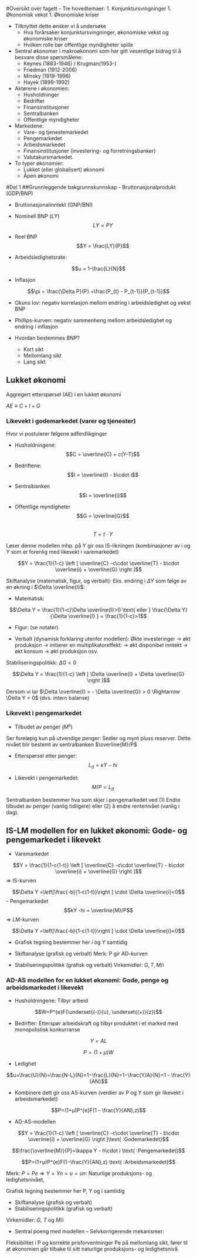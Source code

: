#Oversikt over fagett
- Tre hovedtemaer: 
    1. Konjunktursvingninger
    1. Økonomisk vekst
    1. Økonomiske kriser

- Tilknyttet dette ønsker vi å undersøke
    + Hva forårsaker konjunktursvingninger, økonomiske vekst og økonomiske kriser
    + Hvilken rolle bør offentlige myndigheter spille
    
- Sentral økonomer i makroøkonomi som har gitt vesentlige bidrag til å besvare disse spørsmålene:
    + Keynes (1883-1946) / Krugman(1953-)
    + Friedman (1912-2006)
    + Minsky (1919-1996)
    + Hayek (1899-1992) 
    
- Aktørene i økonomien:
    + Husholdninger 
    + Bedrifter 
    + Finansinstitusjoner 
    + Sentralbanken 
    + Offentlige myndigheter

- Markedene: 
    + Vare- og tjenestemarkedet
    + Pengemarkedet 
    + Arbeidsmarkedet
    + Finansinstitusjoner (investering- og forretningsbanker) 
    + Valutakursmarkedet.

- To typer økonomier:
    + Lukket (eller globalisert) økonomi
    + Åpen økonomi
    
#Del 1
##Grunnleggende bakgrunnskunnskap
- Bruttonasjonalprodukt (GDP/BNP)

- Bruttonasjonalinntekt (GNP/BNI)

- Nominell BNP ($LY$)
$$LY = PY$$
- Reel BNP
$$Y = \frac{LY}{P}$$

- Arbeidsledighetsrate:

$$u = 1-\frac{L}{N}$$

- Inflasjon 

$$\pi = \frac{\Delta P}{P} =\frac{P_{t} - P_{t-1}}{P_{t-1}}$$

- Okuns lov:
negativ korrelasjon mellom endring i arbeidsledighet og vekst BNP 

- Phillips-kurven:
negativ sammenheng mellom arbeidsledighet og endring i inflasjon

- Hvordan bestemmes BNP?
    + Kort sikt
    + Mellomlang sikt
    + Lang sikt

## Lukket økonomi
Aggregert etterspørsel (AE) i en lukket økonomi    

$AE \equiv C + I + G$

### Likevekt i godemarkedet (varer og tjenester)

Hvor vi postulerer følgene adferdlikginger

- Husholdningene:
$$C = \overline{C} + c(Y-T)$$
- Bedriftene:
$$I = \overline{I} - b\cdot i$$

- Sentralbanken
$$i = \overline{i}$$

- Offentlige myndigheter
$$G = \overline{G}$$  
$$T = t\cdot Y$$ 

Løser denne modellen mhp. på Y gir oss IS-likningen (kombinasjoner av i og Y som er forenlig med likevekt i varemarkedet)

$$Y = \frac{1}{1-c}  \left [ \overline{C} -c\cdot \overline{T} - b\cdot \overline{i} + \overline{G}  \right ]$$

Skiftanalyse (matematisk, figur, og verbalt): Eks. endring i $\Delta Y$ som følge av en økning i $\Delta \overline{I}$:

- Matematisk:

$$\Delta Y = \frac{1}{1-c}\Delta  \overline{I}>0 \text{ eller } \frac{\Delta Y}{\Delta  \overline{I} } = \frac{1}{1-c}>1$$

- Figur: (se notater)

- Verbalt  (dynamisk forklaring utenfor modellen):
Økte investeringer $\rightarrow$ økt produksjon $\rightarrow$ initierer en multiplikatoreffekt: $\rightarrow$ økt disponibel inntekt $\rightarrow$ økt konsum $\rightarrow$ økt produksjon osv.

Stabiliseringspolitikk: $\Delta G <0$

$$\Delta Y = \frac{1}{1-c}  \left [ \Delta \overline{I} + \Delta \overline{G} \right ]$$

Dersom vi lar $\Delta \overline{I} = - \Delta \overline{G} > 0 \Rightarrow \Delta Y = 0$ (dvs. intern balanse)

### Likevekt i pengemarkedet 
- Tilbudet av penger ($M^{s}$)

Ser foreløpig kun på utvendige penger: Sedler og mynt pluss reserver. Dette nivået blir bestemt av sentralbanken
$\overline{M}/P$

- Etterspørsel etter penger:
$$L_{d} = \kappa Y -hi$$

- Likevekt i pengemarkedet: 
$$M/P = L_{d}$$  

Sentralbanken bestemmer hva som skjer i pengemarkedet ved
(1) Endre tilbudet av penger (vanlig tidligere) eller (2) å endre rentenivået (vanlig i dag).

## IS-LM modellen for en lukket økonomi: Gode- og pengemarkedet i likevekt

- Varemarkedet

$$Y = \frac{1}{1-c(1-t)}  \left [ \overline{C} -c\cdot \overline{T} - b\cdot \overline{i} + \overline{G}  \right ]$$
$\Rightarrow$ IS-kurven

$$\Delta Y =\left[\frac{-b}{1-c(1-t)}\right ]   \cdot \Delta \overline{i}<0$$
- Pengemarkedet
$$kY -hi = \overline{M}/P$$
$\Rightarrow$ LM-kurven

$$\Delta Y =\left[\frac{-b}{1-c(1-t)}\right ]   \cdot \Delta \overline{i}<0$$

- Grafisk tegning bestemmer her $i$ og $Y$ samtidig

- Skiftanalyse (grafisk og verbalt)
Merk: P gir AD-kurven

- Stabiliseringspolitikk (grafisk og verbalt)
Virkemidler: $G, T, M/i$

### AD-AS modellen for en lukket økonomi: Gode, penge og arbeidsmarkedet i likevekt

- Husholdningene: Tilbyr arbeid

$$W=P^{e}F(\underset{(-)}{u}, \underset{(+)}{z})$$

- Bedrifter: Etterspør arbeidskraft og tilbyr produktet i et marked med monopolistisk konkurranse

$$Y=AL$$

$$P=(1+μ)W$$

- Ledighet

$$u=\frac{U}{N}=\frac{N-L}{N}=1−\frac{L}{N}=1−\frac{Y/A}{N}=1 - \frac{Y}{AN}$$

- Kombinere dett gir oss AS-kurven (verdier av P og Y som gir likevekt i arbeidsmarkedet)

$$P=(1+μ)P^{e}F(1 - \frac{Y}{AN},z)$$

- AD-AS-modellen

$$Y = \frac{1}{1-c}  \left [ \overline{C} -c\cdot \overline{T} - b\cdot \overline{i} + \overline{G}  \right ]\text{ :Godemarkedet}$$ 

$$\frac{\overline{M}}{P}=\kappa Y - h\cdot i  \text{ :Pengemarkedet}$$

$$P=(1+μ)P^{e}F(1−\frac{Y}{AN},z) \text{ :Arbeidsmarkedet}$$ 

Merk: $P=Pe⇒Y=Yn=u=un$: Naturlige produksjons- og ledighetsnivået,

Grafisk tegning bestemmer her P, Y
og i samtidig

- Skiftanalyse (grafisk og verbalt)
- Stabiliseringspolitikk (grafisk og verbalt)

Virkemidler: $G$, $T$ og $M/i$

- Sentral poeng med modellen – Selvkorrigerende mekanismer:

Fleksibilitet i P og korrekte prisforventninger Pe
 på mellomlang sikt, fører til at økonomien går tilbake til sitt naturlige produksjons- og ledighetsnivå.

<!--

### IS-LM modellen for en åpen økonomi: Gode-, penge- og valutakursmarkedet i likevekt

- Tre fundamentale endringer fra en lukket økonomi:

1. Handel med utlandet

1. Internasjonale finansmarkeder

1. Fast eller flytende kurs

$$AE = C+I+G+NX$$

$$ NX=EX−R∗IM    $$

$$ BP = CA + CP + OR=0 $$

CU=Driftsregnskapet: Nettoeksport, Nettofinansinntekter(aksjer og obligasjoner), Nettoverføringer

CA=Kapitalregnskapet: Nettoendringer i fordringer og gjeld ovenfor utlandet

- To stabiliseringsmål:

1. Intern balanse (produksjon lik naturlig produksjonsnivå)

1. Ekstern balanse (rimelig nivå på utenlandsgjelden)

- Handel med utlandet (avhenger blant annet av relative prisnivået mellom innenlandske og utenlandske varer)

Realvalutakursen: $R=\frac{EP}{P}$

- E: Pris (nominell) per enhet av utenlandsk (innenlandsk) valuta E  (1/E)

- Postulerer følgende adferdsligninger for handelsbalansen

$$IM=X(\underset{(-)}{R}, \underset{(+)}{Y}) =  -m_{1}R + x_{2}Y $$
$$EX=X(\underset{(+)}{R}, \underset{(+)}{Y^{*}}) = x_{1}R + x_{2}Y^{*}  $$

Det betyr at

- $$NX = EX - IM = x_{1}R + x_{2}Y^{*} + m_{1}R - x_{2}Y$$

Legger til grunn i dette kurset at $\frac{\Delta NX}{\Delta R}/>0$  (i praksis kan dette ta litt tid)

- internasjonale finansmarkeder (renteparitetsbetingelsen)

$$(1+i_{t+1})=(1+i_{t+1}^{*})\frac{E_{t+1}^{e}}{E_{t}}$$

- Myndighetene kan velge fast eller flytende kurs

Flytende: 

$E=\frac{(1+i)}{(1+i)}E^{e}$ 

Fast (troverdig $⇒E=E_{e}$): 

$i =i^{*}$

- Modellen
1. $$Y = \frac{1}{1-c-R?}  \left [ \overline{C} -c\cdot \overline{T} - b\cdot \overline{i} + \overline{G}  \right ]$$
1. $$\frac{M}{P}=\kappa\cdot Y + h\cdot i$$
1. $$E = \frac{1+i^{*}}{1 + i} \text{ Flytende kursregime}$$
1. $$i = i^{*} \text{ Fastkursregime}$$

- IS-kurven under fast og flytende kurs

Generelt fører lavere rente til høyere produksjon.

Men multiplikatoren blir mindre ved en åpen økonomi, grunnet importlekkasje.

Helningen på kurven er slakere under flytende kurs enn med fast kurs. Det skyldes at lavere rente under flytende kurs fører til en depresiering av den nominelle og realvalutakursen, noe som forbedrer landets konkurranse evne og dermed fører til økt etterspørsel gjennom økt nettoeksport.

- LM modellen stigende under fast og horisontal under fast(?)

- Skiftanalyse (grafisk og verbalt)

Merk: P gir AS-kurven.

- Stabiliseringspolitikk (grafisk og verbalt)

Virkemidler: $G$, $T$ og $M/i$
 (Flytende) og
$G$,$T$ og($E$)
 (Fast kurs)
 

### Mundell-Fleming (IS-LM for en åpne økonomi) modellen 

- AS-kurven samme som under en lukket økonomi.
- AD-kurven er fallende ved at økt priser fører til lavere etterspørsel.
- Sentralt poeng med modellen – Selvkorrigerende mekanismer:

Fleksibilitet i P og korrekte prisforventninger Pe
på sikt, fører til at økonomien på sikt går tilbake til sin naturlige produksjons- og ledighetsnivå.

# Del 2: Økonomisk vekst

## Introduksjon økonomisk vekst

-
YL↑⇒Høyere levestendard ⇒Lykke(?)
- Empiriske observasjoner:

Rike land: Har vokst og BNP per innbygger har konvergert.

Fattige land: Ingen slik klar sammenheng.

- Forklaringer:

Institusjoner, korrupsjon, sterk befolkningsvekst etc.

## Solow model for økonomisk vekst

- Hvordan forstå vekst?  Benytte Solow-modellen som består av tre komponenter:

- (1) Produktfunksjonen

$$Y=F(K,AL) \text{ } F^{'}_{K}>0, F^{''}_{KK}<0, F^{'}_{L}>0, F^{''}_{LL}<0$$

Konstant skalautbytte $\Rightarrow$

$$y=f(k) \text{  } f^{'}_{k}>0, f{''}_{k}>0 \text{ (produktfunksjonen på intensiv form)}$$ 

- (2) Sparing

Lukket økonomi (og uten offentlig sektor)

$$I=S$$

$$I=S=sY \Leftrightarrow \frac{I}{L} = \frac{sY}{L} f(k)$$
 
- (3) Kapitalakkumulasjon

**Enkel utgave (uten teknologisk framgang og befolkningsvekst):**

$$\Delta K=−\delta K+I$$

$$ \frac{\Delta K}{L} = \frac{\delta K}{L} + \frac{}{L}  $$

$$ \Delta k = sf(k)−\delta\cdot k $$

**Vanlig utgave (med teknologisk framgang, $a$, og befolkningsvekst, $n$,)**:

$$ \Delta k = sf(k)− (\delta +n + a)k $$

- Modellens prediksjon (bør også kunne vises grafisk):

Uavhengig av det initiale kapitalnivået, vil økonomien på sikt konvergere mot en steady state:

$$sf(kss)=(δ+n+a)kss$$

$$yss=f(kss)$$

I den enkle versjonen vil veksten i produksjonen (BNP) våre lik null.

I den vanlige versjonen vil veksten i produksjonen (BNP) våre lik befolkningsveksten pluss teknologiveksten.

Dette tilsvarer trendlinjen eller potensielle produksjonen, som vi snakket om i Del 1 av dette kurset

- Skiftanalyse (bør også kunne vises grafisk)

Økt sparing vil gi en ny og høyere steady state.

Befolkningsvekst (fødselsrater + nettoinnvandring)) vil gi en ny og lavere steady state.

# Del 3: Økonomiske kriser

## Tema 1: Penger, kreditt og bankadferd

## Pengens funksjoner

- Penger som gjeld

Utvendige penger (M0(M1)):

Skapt av sentralbanken og består av sedler, mynt pluss forretningsbankenes innskuddskontoer i sentralbanken.

Innvendige penger(M1(M2)-M0(M1)) :

Skapt av bankene ved at de krediterer sine innskuddskontoer.

## Tre arketyper for banksystemets forskjellige utforminger

- System 1: Lånebasert økonomi

Problemer:

Uelastisk kredittilbud.

Kostnader ved å flytte reserver mellom forretningsbankene.

- System 2: Fraksjonsbasert bankvirksomhet uten sentralbank

Problemer:

Åpne for løp på bankene.

Kostnader ved å flytte reserver mellom forretningsbankene.

- System 3: Fraksjonsbasert bankvirksomhet med sentralbank og fiat penger

Problemer:

Systemrisiko.

Vilkårlig omfordeling av formue.

## Banker og systemrisiko

- Bloos rule: Innskuddsgaranti gjør det mer lønnsomt å velge prosjekter med unødvendig

Dersom alle banker går får en slik løsning  Systemrisiko.

- Høyere egenkapitalkrav til bankene vil føre (1)Lavere forventede utbetalinger ved systemrisiko (2) Gradvis substitusjon over fra forretningsmodeller med overdreven risiko.

## Tema 2: Statsgjeld

## Konsolidert budsjettbetingelse for offentlig sektor

Offentlig sektor

$$B_{t}^{f} = (1+i_{t-1})B_{t-1}^{f} + (G_{t} - T_{t}) - SNG_{t}$$

Sentralbanken

$$i_{t-1}B_{t-1}^{m} + \Delta B_{t}^{m} = \Delta M_{t} + SNG_{t}$$

Statsgjeld

$$Bt=Btf−Btm$$

- Ved å kombinere uttrykkene ovenfor, får vi den konsoliderte budsjettbetingelsen for offentlig sektor

$$B_{t} = (1+i)B + (G_{t}-T_{t}) - \Delta M_{t}$$

## Dynamikken i statsgjelden over tid

Ved null inflasjon, $i_{t}=r_{t}$ og $ΔMt=0$ kan uttrykket ovenfor skrives som

$$\frac{B_{t}}{Y_{t}} = \frac{G_{t}-T_{t}}{Y_{t}} + \frac{B_{t-1}}{Y_{t-1}}(1 + r -g)$$


- Grafisk analyse for fire tifeller:

Viktigst:
$(1+r-g)>1$ og (i) $(G_{t}−T_{t})>0$ og (ii) $(G_{t}−T_{t})<0$

Mindre viktig:
$(1+r-g)<1$ (iii) $(G_{t}−T_{t})>0$ og (iv) $(G_{t}−T_{t})<0$

### Mulig tiltak for å forhindre en statsgjeldskrise

- Kutte i primærbudsjettet (øke T eller redusere G)
- Mislighold
- Inflasjon (man må gjøre sentralbanken mindre uavhengig)

## Tema 3: Likviditetsfellen og privat gjeld

### Hva er likviditetsfellen?

- Sitasjon hvor pengepolitikken ikke lengre kan påvirke realøkonomien på en ekspansiv måte: Kortsiktig nominell rente er (nær) lik null.
- Beskrevet først av Keynes i &quot;General Theory&quot; på 1930-tallet. Men blitt aktualisert etter den globale finanskrisen

### Hvordan havner man i en likviditetsfelle?

<!--
-
Case 1: Demografiske endringer (Krugman, 1998) ⇒Δ´C&lt;0
 (eks. spare mere til alderdommen)
 (eks. spare mere til alderdommen)

1−c(1−t)ΔY=1

Likviditetsfelle dersom rentereduksjonen ikke klarer å veie opp for nedgangen i konsumet som er en følge av de demografiske endringene:

ΔC´−b∙Δi0
)&lt;0

1−c(1−t)⇒ΔY=1

-
Case 2: Privat gjeldsreduksjon (Krugman og EggertsSon, 2012)⇒ΔDb&lt;0
 (Minsky moment)
 (Minsky moment)



1−c¯ (1−t)ΔY=1

Likviditetsfelle dersom rentereduksjonen ikke klarer å veie opp for nedgangen i konsumet som er en følge av gjeldsreduksjonen:

 θ∙ΔDb−b¯ ∙Δi0
)&lt;0

1−c¯ (1−t)⇒ΔY=1

-
Likviditetsfelle Y&lt;Yn

T=tY
  går ned. Redusert BNP og redusert skatter 
Bt/Yt
 øker. Gitt at sentralbanken ikke gis muligheten til å øke pengemengden for å kjøpe statsobligasjoner, vil en overgang til en likviditetsfelle lett kunne smitte over i en statsgjeldskrise.
T=tY
  går ned. Redusert BNP og redusert skatter 
Bt/Yt
 øker. Gitt at sentralbanken ikke gis muligheten til å øke pengemengden for å kjøpe statsobligasjoner, vil en overgang til en likviditetsfelle lett kunne smitte over i en statsgjeldskrise.
  går ned. Redusert BNP og redusert skatter Bt/Yt
 øker. Gitt at sentralbanken ikke gis muligheten til å øke pengemengden for å kjøpe statsobligasjoner, vil en overgang til en likviditetsfelle lett kunne smitte over i en statsgjeldskrise.
 øker. Gitt at sentralbanken ikke gis muligheten til å øke pengemengden for å kjøpe statsobligasjoner, vil en overgang til en likviditetsfelle lett kunne smitte over i en statsgjeldskrise.

## Hvordan komme ut av en likviditetsfelle?

- Den lukkede økonomi modellen forteller oss at finanspolitikken kan betraktes som en gratis lunsj:

1. (1)Vil kunne lukke produksjonsgapet.
2. (2)Vil stabilisere prisene
3. (3)Rentekostnader ved å gjøre dette vil være (tilnærmet) lik null.

- For en åpen økonomi er ikke situasjonen like enkel.  Dette vil bli forklart nærmere under forelesningen om krisen i eurosonen.

-->

